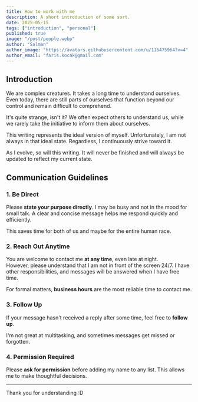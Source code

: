 ```yaml
---
title: How to work with me
description: A short introduction of some sort.
date: 2025-05-15
tags: ["introduction", "personal"]
published: true
image: "/post/people.webp"
author: "Salman"
author_image: "https://avatars.githubusercontent.com/u/116475964?v=4"
author_email: "faris.kocak@gmail.com"
---
```


## Introduction

We are complex creatures. It takes a long time to understand ourselves. Even today, there are still parts of ourselves that function beyond our control and remain difficult to comprehend.

It's quite strange, isn't it? We often expect others to understand us, while we rarely take the initiative to inform them about ourselves.

This writing represents the ideal version of myself. Unfortunately, I am not always in that ideal state. Regardless, I continuously strive toward it.

As I evolve, so will this writing. It will never be finished and will always be updated to reflect my current state.

## Communication Guidelines

### 1. Be Direct

Please **state your purpose directly**. I may be busy and not in the mood for small talk. A clear and concise message helps me respond quickly and efficiently.  

This saves time for both of us and maybe for the entire human race.

### 2. Reach Out Anytime

You are welcome to contact me **at any time**, even late at night.  
However, please understand that I am not in front of the screen 24/7. I have other responsibilities, and messages will be answered when I have free time.

For formal matters, **business hours** are the most reliable time to contact me.

### 3. Follow Up

If your message hasn't received a reply after some time, feel free to **follow up**.  

I'm not great at multitasking, and sometimes messages get missed or forgotten.

### 4. Permission Required

Please **ask for permission** before adding my name to any list. This allows me to make thoughtful decisions.

---

Thank you for understanding :D
